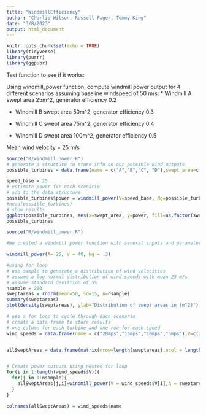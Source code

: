 ```yaml
---
title: "WindmillEfficiency"
author: "Charlie Wilson, Russell Fager, Tommy King"
date: "3/8/2023"
output: html_document
---
```


```r
knitr::opts_chunk$set(echo = TRUE)
library(tidyverse)
library(purrr)
library(ggpubr)
```
Test function to see if it works:

Using windmill_power function, compute windmill power output for 4 different scenarios assuming baseline windspeed of 50 m/s:
* Windmill A  swept area 25m^2, generator efficiency 0.2

* Windmill B swept area 50m^2, generator efficiency 0.3

* Windmill C swept area 75m^2, generator efficiency 0.4

* Windmill D swept area 100m^2, generator efficiency 0.5

Mean wind velocity = 25 m/s 

```r
source("R/windmill_power.R")
# generate a structure to store info on our possible wind outputs
possible_turbines = data.frame(name = c("A","B","C", "D"),swept_area=c(25,50,75,100), generator_eff = c(0.2,0.3,0.4,0.5))

speed_base = 25
# estimate power for each scenario
# add to the data structure
possible_turbines$power = windmill_power(V=speed_base, Ng=possible_turbines$generator_eff, A = possible_turbines$swept_area)
#head(possible_turbines)
# show results                         
ggplot(possible_turbines, aes(x=swept_area, y=power, fill=as.factor(swept_area)))+geom_col()+labs(y="Power (Watts)", x="Swept Area (m2)", fill="Swept Area (m2)")
possible_turbines

```
```r
source("R/windmill_power.R")

#We created a windmill power function with several inputs and parameters the generates two outputs wind power in kWh and revenue from wind power based on current market price (12 cents)

windmill_power(A= 25, V = 40, Ng = .3)
```




```r
#using for loop
# use sample to generate a distribution of wind velocities 
# assume a log normal distribution of wind speeds with mean 25 m/s
# assume standard deviation of 5%
nsample = 200
sweptareas = rnorm(mean=50, sd=15, n=nsample)
summary(sweptareas)
plot(density(sweptareas), ylab="Distribution of swept areas in (m^2)")

# use a for loop to cycle through each scenario
# create a data frame to store results 
# one column for each turbine and one row for each speed
wind_speeds = data.frame(name = c("20mps","15mps","10mps","5mps"),V=c(20,15,10,5))


allSweptAreas = data.frame(matrix(nrow=length(sweptareas),ncol = length(wind_speeds$name)))


# Create power outputs using nested for loop
for(i in 1:length(wind_speeds$V)){
  for(j in 1:nsample){
    allSweptAreas[j,i]=windmill_power(V = wind_speeds$V[i],A = sweptareas[j], hidePower = FALSE, hidePrice = TRUE)
  }
}

colnames(allSweptAreas) = wind_speeds$name

```

